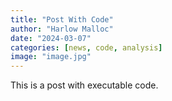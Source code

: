 ```yaml
---
title: "Post With Code"
author: "Harlow Malloc"
date: "2024-03-07"
categories: [news, code, analysis]
image: "image.jpg"
---
```


This is a post with executable code.
